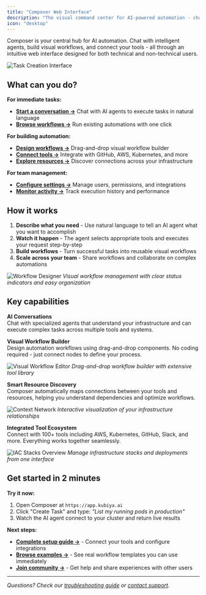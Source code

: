 ```yaml
---
title: "Composer Web Interface"
description: "The visual command center for AI-powered automation - chat with agents, build workflows, and manage integrations"
icon: "desktop"
---
```


Composer is your central hub for AI automation. Chat with intelligent agents, build visual workflows, and connect your tools - all through an intuitive web interface designed for both technical and non-technical users.

![Task Creation Interface](/assets/screenshots/composer/task-chat/task-creation-interface.png)

## What can you do?

**For immediate tasks:**
- **[Start a conversation →](/composer/task-chat)** Chat with AI agents to execute tasks in natural language
- **[Browse workflows →](/composer/workflow-designer)** Run existing automations with one click

**For building automation:**
- **[Design workflows →](/composer/workflow-designer)** Drag-and-drop visual workflow builder
- **[Connect tools →](/composer/tools)** Integrate with GitHub, AWS, Kubernetes, and more
- **[Explore resources →](/composer/context-graph)** Discover connections across your infrastructure

**For team management:**
- **[Configure settings →](/composer/settings)** Manage users, permissions, and integrations
- **[Monitor activity →](/composer/features/dashboard)** Track execution history and performance

## How it works

1. **Describe what you need** - Use natural language to tell an AI agent what you want to accomplish
2. **Watch it happen** - The agent selects appropriate tools and executes your request step-by-step  
3. **Build workflows** - Turn successful tasks into reusable visual workflows
4. **Scale across your team** - Share workflows and collaborate on complex automations

![Workflow Designer](/assets/screenshots/composer/workflow-designer/workflows-overview.png)
*Visual workflow management with clear status indicators and easy organization*

## Key capabilities

**AI Conversations**  
Chat with specialized agents that understand your infrastructure and can execute complex tasks across multiple tools and systems.

**Visual Workflow Builder**  
Design automation workflows using drag-and-drop components. No coding required - just connect nodes to define your process.

![Visual Workflow Editor](/assets/screenshots/composer/workflow-designer/visual-workflow-editor.png)
*Drag-and-drop workflow builder with extensive tool library*

**Smart Resource Discovery**  
Composer automatically maps connections between your tools and resources, helping you understand dependencies and optimize workflows.

![Context Network](/assets/screenshots/composer/context-graph/context-network-view.png)
*Interactive visualization of your infrastructure relationships*

**Integrated Tool Ecosystem**  
Connect with 100+ tools including AWS, Kubernetes, GitHub, Slack, and more. Everything works together seamlessly.

![IAC Stacks Overview](/assets/screenshots/composer/integrations/iac-stacks-overview.png)
*Manage infrastructure stacks and deployments from one interface*

## Get started in 2 minutes

**Try it now:**
1. Open Composer at `https://app.kubiya.ai`
2. Click "Create Task" and type: *"List my running pods in production"*
3. Watch the AI agent connect to your cluster and return live results

**Next steps:**
- **[Complete setup guide →](/composer/getting-started)** - Connect your tools and configure integrations
- **[Browse examples →](/composer/workflow-designer)** - See real workflow templates you can use immediately
- **[Join community →](#)** - Get help and share experiences with other users

---

*Questions? Check our [troubleshooting guide](/troubleshooting) or [contact support](#).*